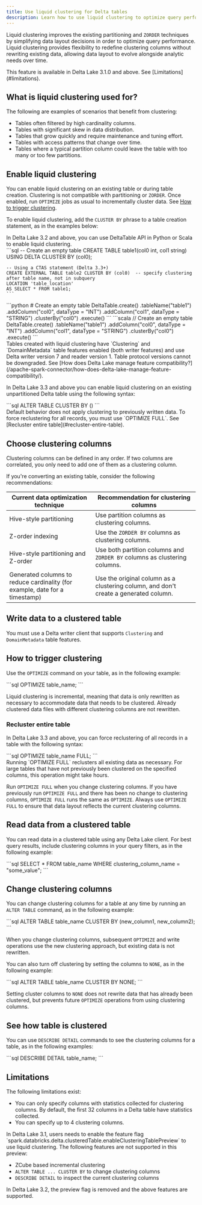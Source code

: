 ```yaml
---
title: Use liquid clustering for Delta tables
description: Learn how to use liquid clustering to optimize query performance in Delta Lake tables
---
```



Liquid clustering improves the existing partitioning and `ZORDER` techniques by simplifying data layout decisions in order to optimize query performance. Liquid clustering provides flexibility to redefine clustering columns without rewriting existing data, allowing data layout to evolve alongside analytic needs over time.

<Aside type="note">
  This feature is available in Delta Lake 3.1.0 and above. See
  [Limitations](#limitations).
</Aside>

## What is liquid clustering used for?

The following are examples of scenarios that benefit from clustering:

- Tables often filtered by high cardinality columns.
- Tables with significant skew in data distribution.
- Tables that grow quickly and require maintenance and tuning effort.
- Tables with access patterns that change over time.
- Tables where a typical partition column could leave the table with too many or too few partitions.

## Enable liquid clustering

You can enable liquid clustering on an existing table or during table creation. Clustering is not compatible with partitioning or `ZORDER`. Once enabled, run `OPTIMIZE` jobs as usual to incrementally cluster data. See [How to trigger clustering](#how-to-trigger-clustering).

To enable liquid clustering, add the `CLUSTER BY` phrase to a table creation statement, as in the examples below:

<Aside type="note">
  In Delta Lake 3.2 and above, you can use DeltaTable API in Python or Scala to
  enable liquid clustering.
</Aside>

<Tabs>
  <TabItem label="SQL">
    ```sql
    -- Create an empty table
    CREATE TABLE table1(col0 int, col1 string) USING DELTA CLUSTER BY (col0);

    -- Using a CTAS statement (Delta 3.3+)
    CREATE EXTERNAL TABLE table2 CLUSTER BY (col0)  -- specify clustering after table name, not in subquery
    LOCATION 'table_location'
    AS SELECT * FROM table1;
    ```

  </TabItem>

<TabItem label="Python">
  ```python # Create an empty table DeltaTable.create() .tableName("table1")
  .addColumn("col0", dataType = "INT") .addColumn("col1", dataType = "STRING")
  .clusterBy("col0") .execute() ```
</TabItem>

  <TabItem label="Scala">
    ```scala
    // Create an empty table
    DeltaTable.create()
      .tableName("table1")
      .addColumn("col0", dataType = "INT")
      .addColumn("col1", dataType = "STRING")
      .clusterBy("col0")
      .execute()
    ```
  </TabItem>
</Tabs>

<Aside
  type="caution"
  title="Warning"
>
  Tables created with liquid clustering have `Clustering` and `DomainMetadata`
  table features enabled (both writer features) and use Delta writer version 7
  and reader version 1. Table protocol versions cannot be downgraded. See [How
  does Delta Lake manage feature
  compatibility?](/apache-spark-connector/how-does-delta-lake-manage-feature-compatibility/).
</Aside>

In Delta Lake 3.3 and above you can enable liquid clustering on an existing unpartitioned Delta table using the following syntax:

<Tabs>
  <TabItem label="SQL">
    ```sql
    ALTER TABLE <table_name>
    CLUSTER BY (<clustering_columns>)
    ```
  </TabItem>
</Tabs>

<Aside
  type="caution"
  title="Important"
>
  Default behavior does not apply clustering to previously written data. To
  force reclustering for all records, you must use `OPTIMIZE FULL`. See
  [Recluster entire table](#recluster-entire-table).
</Aside>

## Choose clustering columns

Clustering columns can be defined in any order. If two columns are correlated, you only need to add one of them as a clustering column.

If you're converting an existing table, consider the following recommendations:

| Current data optimization technique | Recommendation for clustering columns |
| --- | --- |
| Hive-style partitioning | Use partition columns as clustering columns. |
| Z-order indexing | Use the `ZORDER BY` columns as clustering columns. |
| Hive-style partitioning and Z-order | Use both partition columns and `ZORDER BY` columns as clustering columns. |
| Generated columns to reduce cardinality (for example, date for a timestamp) | Use the original column as a clustering column, and don't create a generated column. |

## Write data to a clustered table

You must use a Delta writer client that supports `Clustering` and `DomainMetadata` table features.

## How to trigger clustering

Use the `OPTIMIZE` command on your table, as in the following example:

<Tabs>
  <TabItem label="SQL">```sql OPTIMIZE table_name; ```</TabItem>
</Tabs>

Liquid clustering is incremental, meaning that data is only rewritten as necessary to accommodate data that needs to be clustered. Already clustered data files with different clustering columns are not rewritten.

### Recluster entire table

In Delta Lake 3.3 and above, you can force reclustering of all records in a table with the following syntax:

<Tabs>
  <TabItem label="SQL">```sql OPTIMIZE table_name FULL; ```</TabItem>
</Tabs>

<Aside
  type="caution"
  title="Important"
>
  Running `OPTIMIZE FULL` reclusters all existing data as necessary. For large
  tables that have not previously been clustered on the specified columns, this
  operation might take hours.
</Aside>

Run `OPTIMIZE FULL` when you change clustering columns. If you have previously run `OPTIMIZE FULL` and there has been no change to clustering columns, `OPTIMIZE FULL` runs the same as `OPTIMIZE`. Always use `OPTIMIZE FULL` to ensure that data layout reflects the current clustering columns.

## Read data from a clustered table

You can read data in a clustered table using any Delta Lake client. For best query results, include clustering columns in your query filters, as in the following example:

<Tabs>
  <TabItem label="SQL">
    ```sql SELECT * FROM table_name WHERE clustering_column_name = "some_value";
    ```
  </TabItem>
</Tabs>

## Change clustering columns

You can change clustering columns for a table at any time by running an `ALTER TABLE` command, as in the following example:

<Tabs>
  <TabItem label="SQL">
    ```sql ALTER TABLE table_name CLUSTER BY (new_column1, new_column2); ```
  </TabItem>
</Tabs>

When you change clustering columns, subsequent `OPTIMIZE` and write operations use the new clustering approach, but existing data is not rewritten.

You can also turn off clustering by setting the columns to `NONE`, as in the following example:

<Tabs>
  <TabItem label="SQL">
    ```sql ALTER TABLE table_name CLUSTER BY NONE; ```
  </TabItem>
</Tabs>

Setting cluster columns to `NONE` does not rewrite data that has already been clustered, but prevents future `OPTIMIZE` operations from using clustering columns.

## See how table is clustered

You can use `DESCRIBE DETAIL` commands to see the clustering columns for a table, as in the following examples:

<Tabs>
  <TabItem label="SQL">```sql DESCRIBE DETAIL table_name; ```</TabItem>
</Tabs>

## Limitations

The following limitations exist:

- You can only specify columns with statistics collected for clustering columns. By default, the first 32 columns in a Delta table have statistics collected.
- You can specify up to 4 clustering columns.

<Aside type="caution" title="Important">
In Delta Lake 3.1, users needs to enable the feature flag `spark.databricks.delta.clusteredTable.enableClusteringTablePreview` to use liquid clustering. The following features are not supported in this preview:

- ZCube based incremental clustering
- `ALTER TABLE ... CLUSTER BY` to change clustering columns
- `DESCRIBE DETAIL` to inspect the current clustering columns

In Delta Lake 3.2, the preview flag is removed and the above features are supported.

</Aside>
